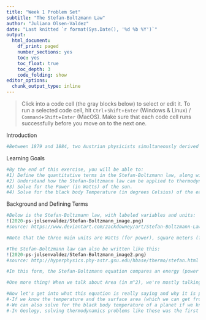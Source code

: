 ```yaml
---
title: "Week 1 Problem Set"
subtitle: "The Stefan-Boltzmann Law"
author: "Juliana Olsen-Valdez"
date: "Last knitted `r format(Sys.Date(), '%d %b %Y')`"
output:
  html_document: 
    df_print: paged
    number_sections: yes
    toc: yes
    toc_float: true
    toc_depth: 3
    code_folding: show
editor_options:
  chunk_output_type: inline
---
```


> Click into a code cell (the gray blocks below) to select or edit it. To run a selected code cell, hit `Ctrl`+`Shift`+`Enter` (Windows & Linux) / `Command`+`Shift`+`Enter` (MacOS). Make sure that each code cell runs successfully before you move on to the next one.

Introduction
```r
#Between 1879 and 1884, two Austrian physicists simultaneously derived a thermodynamics law that related the power per unit area to an absolute temperature for perfect black bodies (those that absorb all radiant energy). The Stefan-Boltzmann law, named after both scientists, is a powerful equation that allows for the calculation of the radiation emitted and/or received by planets of different sizes, as well as the black body temperature of those planets. 
```

Learning Goals
```r
#By the end of this exercise, you will be able to:
#1) Define the quantitative terms in the Stefan-Boltzmann law, along with providing their units. 
#2) Understand how the Stefan-Boltzmann law can be applied to thermodynamic calculations using astronomical geometry. 
#3) Solve for the Power (in Watts) of the sun. 
#4) Solve for the black body Temperature (in degrees Celsius) of the earth. 
```

Background and Defining Terms
```r
#Below is the Stefan-Boltzmann law, with labeled variables and units:
!(2020-ps-jolsenvaldez/Stefan-Boltzmann_image.png) 
#source: https://www.deviantart.com/zackdowney/art/Stefan-Boltzmann-Law-407403124

#Note that the three main units are Watts (for power), square meters (for surface area), and Kelvins (for temperature). 

#The Stefan-Boltzmann law can also be written like this: 
!(2020-ps-jolsenvaldez/Stefan-Boltzmann_image2.png)
#source: http://hyperphysics.phy-astr.gsu.edu/hbase/thermo/stefan.html

#In this form, the Stefan-Boltzmann equation compares an energy (power per unit area squared, with units W/m^2) to Temperature raised to the fourth (with units in Kelvin^4). The Stefan-Boltzmann constant creates a proportionality between these variables (notice that the units of the constant make it so that the units on either side of the equals sign simplify to W/m^2). 

#One more thing! When we talk about Area (in m^2), we're mostly talking about the surface area of a planet or black body. This is because energy comes out from all sides of a planet's surface. Therefore, Area (A) is usually represented by 4piR^2 where R is the radius of a planet. What we take to be the area (or the radius) might change depending on what area we define as emitting or receiving energy.

#Now let's get into what this equation is really saying and why it is powerful: 
#-If we know the temperature and the surface area (which we can get from the radius) of a planet, we can find the wattage of that planet. 
#-We can also solve for the black body temperature of a planet if we know the amount of energy it receives. 
#-In Geology, solving thermodynamics problems like these was the first step in understanding the age of the earth, processes of heat moving in the earth, and many other cornerstone questions.  
```

```r

```

```r

```

```r

```

```r

```

```r

```

```r

```